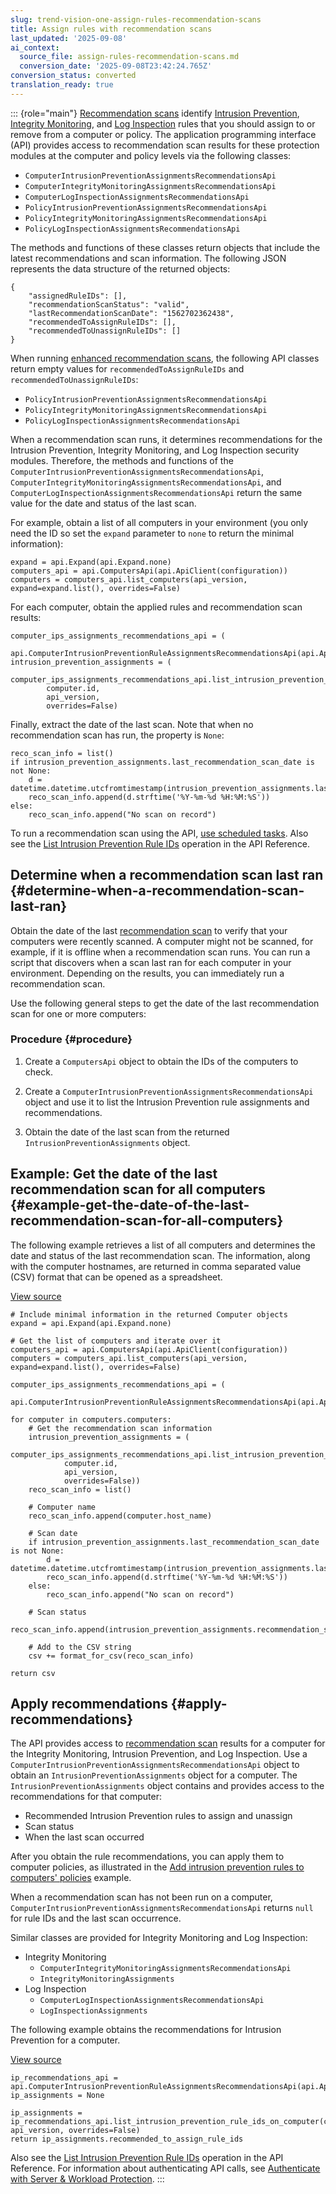 ```yaml
---
slug: trend-vision-one-assign-rules-recommendation-scans
title: Assign rules with recommendation scans
last_updated: '2025-09-08'
ai_context:
  source_file: assign-rules-recommendation-scans.md
  conversion_date: '2025-09-08T23:42:24.765Z'
conversion_status: converted
translation_ready: true
---
```


::: {role="main"}
[Recommendation scans](recommendation-scans-intro.mdx) identify [Intrusion Prevention](intrusion-prevention.mdx), [Integrity Monitoring](integrity-monitoring.mdx), and [Log Inspection](log-inspection.mdx) rules that you should assign to or remove from a computer or policy. The application programming interface (API) provides access to recommendation scan results for these protection modules at the computer and policy levels via the following classes:

- `ComputerIntrusionPreventionAssignmentsRecommendationsApi`
- `ComputerIntegrityMonitoringAssignmentsRecommendationsApi`
- `ComputerLogInspectionAssignmentsRecommendationsApi`
- `PolicyIntrusionPreventionAssignmentsRecommendationsApi`
- `PolicyIntegrityMonitoringAssignmentsRecommendationsApi`
- `PolicyLogInspectionAssignmentsRecommendationsApi`

The methods and functions of these classes return objects that include the latest recommendations and scan information. The following JSON represents the data structure of the returned objects:

``` codeblock
{
    "assignedRuleIDs": [],
    "recommendationScanStatus": "valid",
    "lastRecommendationScanDate": "1562702362438",
    "recommendedToAssignRuleIDs": [],
    "recommendedToUnassignRuleIDs": []
}
```

When running [enhanced recommendation scans](enhanced-reco-scan.mdx), the following API classes return empty values for `recommendedToAssignRuleIDs` and `recommendedToUnassignRuleIDs`:

- `PolicyIntrusionPreventionAssignmentsRecommendationsApi`
- `PolicyIntegrityMonitoringAssignmentsRecommendationsApi`
- `PolicyLogInspectionAssignmentsRecommendationsApi`

When a recommendation scan runs, it determines recommendations for the Intrusion Prevention, Integrity Monitoring, and Log Inspection security modules. Therefore, the methods and functions of the `ComputerIntrusionPreventionAssignmentsRecommendationsApi`, `ComputerIntegrityMonitoringAssignmentsRecommendationsApi`, and `ComputerLogInspectionAssignmentsRecommendationsApi` return the same value for the date and status of the last scan.

For example, obtain a list of all computers in your environment (you only need the ID so set the `expand` parameter to `none` to return the minimal information):

``` codeblock
expand = api.Expand(api.Expand.none)
computers_api = api.ComputersApi(api.ApiClient(configuration))
computers = computers_api.list_computers(api_version, expand=expand.list(), overrides=False)
```

For each computer, obtain the applied rules and recommendation scan results:

``` codeblock
computer_ips_assignments_recommendations_api = (
    api.ComputerIntrusionPreventionRuleAssignmentsRecommendationsApi(api.ApiClient(configuration)))
intrusion_prevention_assignments = (
    computer_ips_assignments_recommendations_api.list_intrusion_prevention_rule_ids_on_computer(
        computer.id,
        api_version,
        overrides=False)
```

Finally, extract the date of the last scan. Note that when no recommendation scan has run, the property is `None`:

``` codeblock
reco_scan_info = list()
if intrusion_prevention_assignments.last_recommendation_scan_date is not None:
    d = datetime.datetime.utcfromtimestamp(intrusion_prevention_assignments.last_recommendation_scan_date/1000)
    reco_scan_info.append(d.strftime('%Y-%m-%d %H:%M:%S'))
else:
    reco_scan_info.append("No scan on record")
```

To run a recommendation scan using the API, [use scheduled tasks](protection-scheduled-tasks.mdx). Also see the [List Intrusion Prevention Rule IDs](https://cloudone.trendmicro.com/docs/workload-security/api-reference/tag/Computer-Intrusion-Prevention-Rule-Assignments-and-Recommendations) operation in the API Reference.

## Determine when a recommendation scan last ran {#determine-when-a-recommendation-scan-last-ran}

Obtain the date of the last [recommendation scan](recommendation-scans-intro.mdx) to verify that your computers were recently scanned. A computer might not be scanned, for example, if it is offline when a recommendation scan runs. You can run a script that discovers when a scan last ran for each computer in your environment. Depending on the results, you can immediately run a recommendation scan.

Use the following general steps to get the date of the last recommendation scan for one or more computers:

### Procedure {#procedure}

1.  Create a `ComputersApi` object to obtain the IDs of the computers to check.

2.  Create a `ComputerIntrusionPreventionAssignmentsRecommendationsApi` object and use it to list the Intrusion Prevention rule assignments and recommendations.

3.  Obtain the date of the last scan from the returned `IntrusionPreventionAssignments` object.

## Example: Get the date of the last recommendation scan for all computers {#example-get-the-date-of-the-last-recommendation-scan-for-all-computers}

The following example retrieves a list of all computers and determines the date and status of the last recommendation scan. The information, along with the computer hostnames, are returned in comma separated value (CSV) format that can be opened as a spreadsheet.

[View source](https://github.com/deep-security/automation-center-sdk-samples/blob/master/python/src/computer_status_examples.py)

``` codeblock
# Include minimal information in the returned Computer objects
expand = api.Expand(api.Expand.none)

# Get the list of computers and iterate over it
computers_api = api.ComputersApi(api.ApiClient(configuration))
computers = computers_api.list_computers(api_version, expand=expand.list(), overrides=False)

computer_ips_assignments_recommendations_api = (
    api.ComputerIntrusionPreventionRuleAssignmentsRecommendationsApi(api.ApiClient(configuration)))

for computer in computers.computers:
    # Get the recommendation scan information
    intrusion_prevention_assignments = (
        computer_ips_assignments_recommendations_api.list_intrusion_prevention_rule_ids_on_computer(
            computer.id,
            api_version,
            overrides=False))
    reco_scan_info = list()

    # Computer name
    reco_scan_info.append(computer.host_name)

    # Scan date
    if intrusion_prevention_assignments.last_recommendation_scan_date is not None:
        d = datetime.datetime.utcfromtimestamp(intrusion_prevention_assignments.last_recommendation_scan_date/1000)
        reco_scan_info.append(d.strftime('%Y-%m-%d %H:%M:%S'))
    else:
        reco_scan_info.append("No scan on record")

    # Scan status
    reco_scan_info.append(intrusion_prevention_assignments.recommendation_scan_status)

    # Add to the CSV string
    csv += format_for_csv(reco_scan_info)

return csv
```

## Apply recommendations {#apply-recommendations}

The API provides access to [recommendation scan](recommendation-scans-intro.mdx) results for a computer for the Integrity Monitoring, Intrusion Prevention, and Log Inspection. Use a `ComputerIntrusionPreventionAssignmentsRecommendationsApi` object to obtain an `IntrusionPreventionAssignments` object for a computer. The `IntrusionPreventionAssignments` object contains and provides access to the recommendations for that computer:

- Recommended Intrusion Prevention rules to assign and unassign
- Scan status
- When the last scan occurred

After you obtain the rule recommendations, you can apply them to computer policies, as illustrated in the [Add intrusion prevention rules to computers' policies](patch-unprotected-computers.mdx) example.

When a recommendation scan has not been run on a computer, `ComputerIntrusionPreventionAssignmentsRecommendationsApi` returns `null` for rule IDs and the last scan occurrence.

Similar classes are provided for Integrity Monitoring and Log Inspection:

- Integrity Monitoring
  - `ComputerIntegrityMonitoringAssignmentsRecommendationsApi`
  - `IntegrityMonitoringAssignments`
- Log Inspection
  - `ComputerLogInspectionAssignmentsRecommendationsApi`
  - `LogInspectionAssignments`

The following example obtains the recommendations for Intrusion Prevention for a computer.

[View source](https://github.com/deep-security/automation-center-sdk-samples/blob/master/python/src/computer_status_examples.py)

``` codeblock
ip_recommendations_api = api.ComputerIntrusionPreventionRuleAssignmentsRecommendationsApi(api.ApiClient(configuration))
ip_assignments = None

ip_assignments = ip_recommendations_api.list_intrusion_prevention_rule_ids_on_computer(computer_id, api_version, overrides=False)
return ip_assignments.recommended_to_assign_rule_ids
```

Also see the [List Intrusion Prevention Rule IDs](https://cloudone.trendmicro.com/docs/workload-security/api-reference/tag/Computer-Intrusion-Prevention-Rule-Assignments-and-Recommendations) operation in the API Reference. For information about authenticating API calls, see [Authenticate with Server & Workload Protection](send-your-first-request-using-api.mdx).
:::
